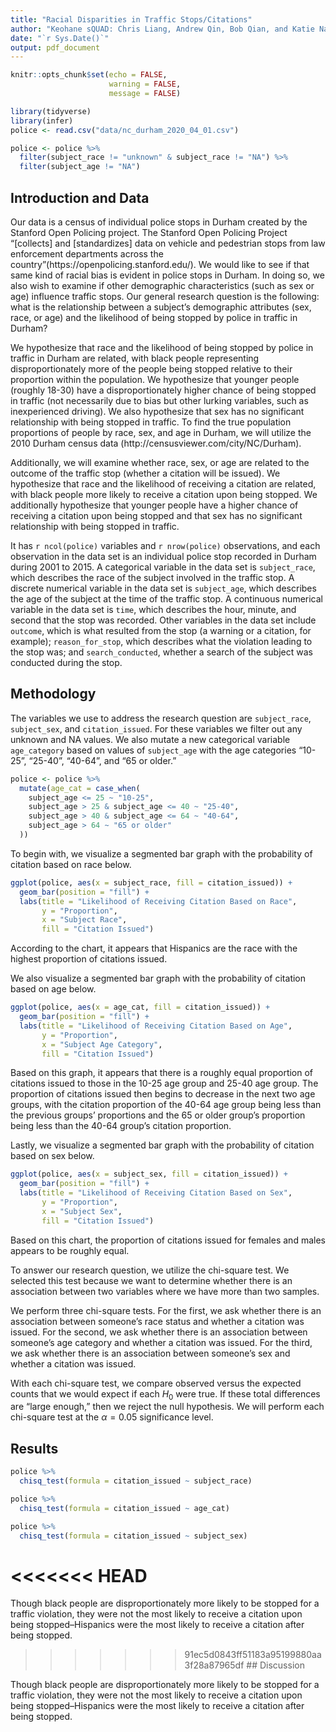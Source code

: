 ```yaml
---
title: "Racial Disparities in Traffic Stops/Citations"
author: "Keohane sQUAD: Chris Liang, Andrew Qin, Bob Qian, and Katie Nash"
date: "`r Sys.Date()`"
output: pdf_document
---
```


```r
knitr::opts_chunk$set(echo = FALSE, 
                      warning = FALSE, 
                      message = FALSE)
```

```r
library(tidyverse)
library(infer)
police <- read.csv("data/nc_durham_2020_04_01.csv")
```

```r
police <- police %>% 
  filter(subject_race != "unknown" & subject_race != "NA") %>% 
  filter(subject_age != "NA")
```

## Introduction and Data

Our data is a census of individual police stops in Durham created by the Stanford Open Policing project. The Stanford Open Policing Project "[collects] and [standardizes] data on vehicle and pedestrian stops from law enforcement departments across the country"(https://openpolicing.stanford.edu/). We would like to see if that same kind of racial bias is evident in police stops in Durham. In doing so, we also wish to examine if other demographic characteristics (such as sex or age) influence traffic stops. Our general research question is the following: what is the relationship between a subject's demographic attributes (sex, race, or age) and the likelihood of being stopped by police in traffic in Durham? 

We hypothesize that race and the likelihood of being stopped by police in traffic in Durham are related, with black people representing disproportionately more of the people being stopped relative to their proportion within the population. We hypothesize that younger people (roughly 18-30) have a disproportionately higher chance of being stopped in traffic (not necessarily due to bias but other lurking variables, such as inexperienced driving). We also hypothesize that sex has no significant relationship with being stopped in traffic. To find the true population proportions of people by race, sex, and age in Durham, we will utilize the 2010 Durham census data (http://censusviewer.com/city/NC/Durham). 

Additionally, we will examine whether race, sex, or age are related to the outcome of the traffic stop (whether a citation will be issued). We hypothesize that race and the likelihood of receiving a citation are related, with black people more likely to receive a citation upon being stopped. We additionally hypothesize that younger people have a higher chance of receiving a citation upon being stopped and that sex has no significant relationship with being stopped in traffic.

It has `r ncol(police)` variables and `r nrow(police)` observations, and each observation in the data set is an individual police stop recorded in Durham during 2001 to 2015. A categorical variable in the data set is `subject_race`, which describes the race of the subject involved in the traffic stop. A discrete numerical variable in the data set is `subject_age`, which describes the age of the subject at the time of the traffic stop. A continuous numerical variable in the data set is `time`, which describes the hour, minute, and second that the stop was recorded. Other variables in the data set include `outcome`, which is what resulted from the stop (a warning or a citation, for example); `reason_for_stop`, which describes what the violation leading to the stop was; and `search_conducted`, whether a search of the subject was conducted during the stop.


## Methodology

The variables we use to address the research question are `subject_race`, `subject_sex`, and `citation_issued`. For these variables we filter out any unknown and NA values. We also mutate a new categorical variable `age_category` based on values of `subject_age` with the age categories "10-25", "25-40", "40-64", and "65 or older."

```r
police <- police %>% 
  mutate(age_cat = case_when(
    subject_age <= 25 ~ "10-25", 
    subject_age > 25 & subject_age <= 40 ~ "25-40", 
    subject_age > 40 & subject_age <= 64 ~ "40-64", 
    subject_age > 64 ~ "65 or older"
  ))

```

To begin with, we visualize a segmented bar graph with the probability of citation based on race below. 

```r
ggplot(police, aes(x = subject_race, fill = citation_issued)) + 
  geom_bar(position = "fill") + 
  labs(title = "Likelihood of Receiving Citation Based on Race", 
       y = "Proportion", 
       x = "Subject Race", 
       fill = "Citation Issued")
```

According to the chart, it appears that Hispanics are the race with the highest proportion of citations issued.

We also visualize a segmented bar graph with the probability of citation based on age below.

```r
ggplot(police, aes(x = age_cat, fill = citation_issued)) + 
  geom_bar(position = "fill") + 
  labs(title = "Likelihood of Receiving Citation Based on Age", 
       y = "Proportion", 
       x = "Subject Age Category", 
       fill = "Citation Issued")
```

Based on this graph, it appears that there is a roughly equal proportion of citations issued to those in the 10-25 age group and 25-40 age group. The proportion of citations issued then begins to decrease in the next two age groups, with the citation proportion of the 40-64 age group being less than the previous groups' proportions and the 65 or older group's proportion being less than the 40-64 group's citation proportion.

Lastly, we visualize a segmented bar graph with the probability of citation based on sex below.

```r
ggplot(police, aes(x = subject_sex, fill = citation_issued)) + 
  geom_bar(position = "fill") + 
  labs(title = "Likelihood of Receiving Citation Based on Sex", 
       y = "Proportion", 
       x = "Subject Sex", 
       fill = "Citation Issued")
```

Based on this chart, the proportion of citations issued for females and males appears to be roughly equal.

To answer our research question, we utilize the chi-square test. We selected this test because we want to determine whether there is an association between two variables where we have more than two samples.

We perform three chi-square tests. For the first, we ask whether there is an association between someone's race status and whether a citation was issued. For the second, we ask whether there is an association between someone's age category and whether a citation was issued. For the third, we ask whether there is an association between someone's sex and whether a citation was issued.

With each chi-square test, we compare observed versus the expected counts that we would expect if each $H_0$ were true. If these total differences are "large enough," then we reject the null hypothesis. We will perform each chi-square test at the $\alpha = 0.05$ significance level.

## Results

```r
police %>% 
  chisq_test(formula = citation_issued ~ subject_race)
```

```r
police %>% 
  chisq_test(formula = citation_issued ~ age_cat)
```

```r
police %>% 
  chisq_test(formula = citation_issued ~ subject_sex)
```

<<<<<<< HEAD
=======
Though black people are disproportionately more likely to be stopped for a traffic violation, they were not the most likely to receive a citation upon being stopped--Hispanics were the most likely to receive a citation after being stopped. 

>>>>>>> 91ec5d0843ff51183a95199880aa3f28a87965df
## Discussion

Though black people are disproportionately more likely to be stopped for a traffic violation, they were not the most likely to receive a citation upon being stopped--Hispanics were the most likely to receive a citation after being stopped. 



